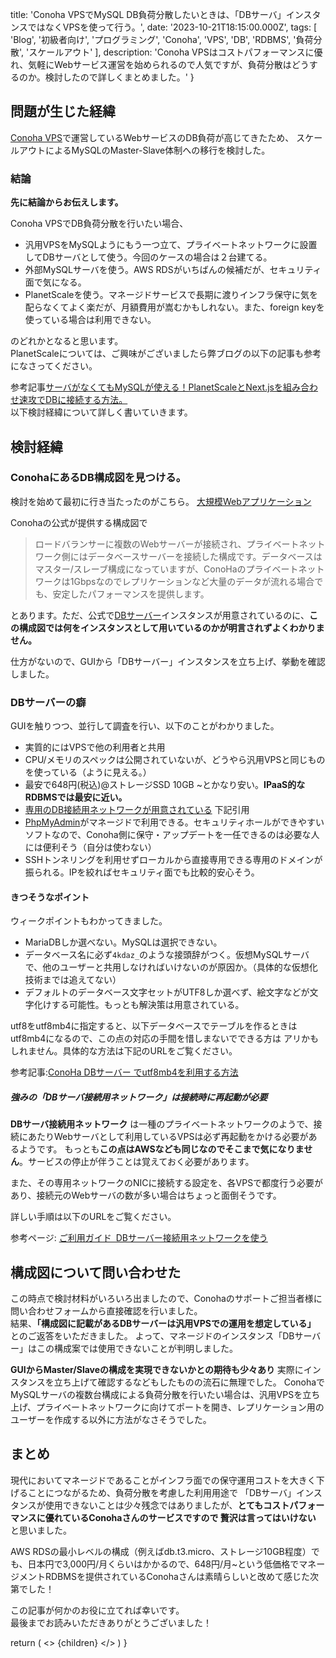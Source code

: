 
  title: 'Conoha VPSでMySQL DB負荷分散したいときは、「DBサーバ」インスタンスではなくVPSを使って行う。',
  date: '2023-10-21T18:15:00.000Z',
  tags: [
    'Blog',
    '初級者向け',
    'プログラミング',
    'Conoha',
    'VPS',
    'DB',
    'RDBMS',
    '負荷分散',
    'スケールアウト'
  ],
  description: 'Conoha VPSはコストパフォーマンスに優れ、気軽にWebサービス運営を始められるので人気ですが、負荷分散はどうするのか。検討したので詳しくまとめました。'
}

## 問題が生じた経緯

[Conoha VPS](https://www.conoha.jp/vps/)で運営しているWebサービスのDB負荷が高じてきたため、
<span class="hoso">スケールアウトによるMySQLのMaster-Slave体制への移行</span>を検討した。

### 結論
**先に結論からお伝えします。**

Conoha VPSでDB負荷分散を行いたい場合、

- 汎用VPSをMySQLようにもう一つ立て、プライベートネットワークに設置してDBサーバとして使う。今回のケースの場合は２台建てる。
- 外部MySQLサーバを使う。AWS RDSがいちばんの候補だが、セキュリティ面で気になる。
- PlanetScaleを使う。マネージドサービスで長期に渡りインフラ保守に気を配らなくてよく楽だが、月額費用が嵩むかもしれない。また、foreign keyを使っている場合は利用できない。

のどれかとなると思います。
<br />
PlanetScaleについては、ご興味がございましたら弊ブログの以下の記事も参考になさってください。

参考記事[サーバがなくてもMySQLが使える！PlanetScaleとNext.jsを組み合わせ速攻でDBに接続する方法。](https://moldspoon.jp/blog/posts/add-planetscale-to-nextjs-project)
<br />
以下検討経緯について詳しく書いていきます。

## 検討経緯

### ConohaにあるDB構成図を見つける。

検討を始めて最初に行き当たったのがこちら。
[大規模Webアプリケーション](https://www.conoha.jp/vps/example/05/)

Conohaの公式が提供する構成図で

>ロードバランサーに複数のWebサーバーが接続され、プライベートネットワーク側にはデータベースサーバーを接続した構成です。データベースはマスター/スレーブ構成になっていますが、ConoHaのプライベートネットワークは1Gbpsなのでレプリケーションなど大量のデータが流れる場合でも、安定したパフォーマンスを提供します。

とあります。ただ、公式で[DBサーバー](https://www.conoha.jp/database/)インスタンスが用意されているのに、**この構成図では何をインスタンスとして用いているのかが明言されずよくわかりません。** 

仕方がないので、GUIから「DBサーバー」インスタンスを立ち上げ、挙動を確認しました。

### DBサーバーの癖

GUIを触りつつ、並行して調査を行い、以下のことがわかりました。

- 実質的にはVPSで他の利用者と共用
- CPU/メモリのスペックは公開されていないが、どうやら汎用VPSと同じものを使っている（ように見える。）
- 最安で648円(税込)@ストレージSSD 10GB ~とかなり安い。**IPaaS的なRDBMSでは最安に近い。**
- [専用のDB接続用ネットワークが用意されている](https://www.conoha.jp/database/) 下記引用
- [PhpMyAdmin](https://www.phpmyadmin.net/)がマネージドで利用できる。セキュリティホールができやすいソフトなので、Conoha側に保守・アップデートを一任できるのは必要な人には便利そう（自分は使わない）
- SSHトンネリングを利用せずローカルから直接専用できる専用のドメインが振られる。IPを絞ればセキュリティ面でも比較的安心そう。

<MdxImage month="202310" image="conoha1.png?n=1" alt="潤沢なリソースでConoha内のネットワーク問題はあまりなさそうに見える" />

#### きつそうなポイント

ウィークポイントもわかってきました。

- MariaDBしか選べない。MySQLは選択できない。
- データベース名に必ず`4kdaz_`のような接頭辞がつく。仮想MySQLサーバで、他のユーザーと共用しなければいけないのが原因か。（具体的な仮想化技術までは追えてない）
- デフォルトのデータベース文字セットがUTF8しか選べず、絵文字などが文字化けする可能性。もっとも解決策は用意されている。

utf8をutf8mb4に指定すると、以下データベースでテーブルを作るときはutf8mb4になるので、この点の対応の手間を惜しまないでできる方は
アリかもしれません。具体的な方法は下記のURLをご覧ください。

参考記事:[ConoHa DBサーバー でutf8mb4を利用する方法](https://zenn.dev/takumi1001/articles/1273c14d6a6d5f)

##### 強みの「DBサーバ接続用ネットワーク」は接続時に再起動が必要

**DBサーバ接続用ネットワーク** は一種のプライベートネットワークのようで、接続にあたりWebサーバとして利用しているVPSは必ず再起動をかける必要があるようです。
もっとも**この点はAWSなども同じなのでそこまで気になりません**。サービスの停止が伴うことは覚えておく必要があります。

また、その<span className="hoso">専用ネットワークのNICに接続する設定を、各VPSで都度行う必要があり、接続元のWebサーバの数が多い場合はちょっと面倒そう</span>です。

詳しい手順は以下のURLをご覧ください。

参考ページ: [ご利用ガイド DBサーバー接続用ネットワークを使う](https://support.conoha.jp/v/dbnetwork/#:~:text=%E3%83%87%E3%83%BC%E3%82%BF%E3%83%99%E3%83%BC%E3%82%B9%E6%8E%A5%E7%B6%9A%E7%94%A8%E3%83%8D%E3%83%83%E3%83%88%E3%83%AF%E3%83%BC%E3%82%AF%E3%81%AF,%E3%83%87%E3%83%BC%E3%82%BF%E3%83%99%E3%83%BC%E3%82%B9%E3%82%92%E4%BD%BF%E7%94%A8%E3%81%A7%E3%81%8D%E3%81%BE%E3%81%99%E3%80%82)

## 構成図について問い合わせた

この時点で検討材料がいろいろ出ましたので、Conohaのサポートご担当者様に問い合わせフォームから直接確認を行いました。
<br />
結果、**「構成図に記載があるDBサーバーは汎用VPSでの運用を想定している」** とのご返答をいただきました。
よって、マネージドのインスタンス「DBサーバー」はこの構成案では使用できないことが判明しました。

**GUIからMaster/Slaveの構成を実現できないかとの期待も少々あり** 実際にインスタンスを立ち上げて確認するなどもしたものの流石に無理でした。
<span className="hoso">ConohaでMySQLサーバの複数台構成による負荷分散を行いたい場合は、汎用VPSを立ち上げ、プライベートネットワークに向けてポートを開き、レプリケーション用のユーザーを作成する以外に方法がなさそう</span>でした。

## まとめ

現代においてマネージドであることがインフラ面での保守運用コストを大きく下げることにつながるため、負荷分散を考慮した利用用途で
「DBサーバ」インスタンスが使用できないことは少々残念ではありましたが、**とてもコストパフォーマンスに優れているConohaさんのサービスですので
贅沢は言ってはいけない** と思いました。

AWS RDSの最小レベルの構成（例えばdb.t3.micro、ストレージ10GB程度）でも、日本円で3,000円/月くらいはかかるので、<span className="hoso">648円/月~という低価格でマネージメントRDBMSを提供されているConohaさんは素晴らしいと改めて感じた</span>次第でした！

この記事が何かのお役に立てれば幸いです。<br />
最後までお読みいただきありがとうございました！

  return (
    <Layout meta={meta}>
      <>
        {children}
      </>
    </Layout>
  )
}

